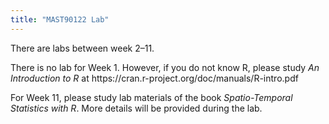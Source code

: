 ```yaml
---
title: "MAST90122 Lab"
---
```


There are labs between week 2--11. 

There is no lab for Week 1. However, if you do not know R, please study *An Introduction to R* at https://cran.r-project.org/doc/manuals/R-intro.pdf

For Week 11, please study lab materials of the book *Spatio-Temporal Statistics with R*. More details will be provided during the lab. 